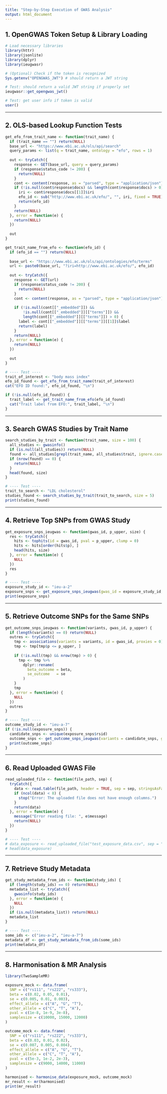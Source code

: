 ```yaml
---
title: "Step-by-Step Execution of GWAS Analysis"
output: html_document
---
```


## 1. OpenGWAS Token Setup & Library Loading

```r
# Load necessary libraries
library(httr)
library(jsonlite)
library(dplyr)
library(ieugwasr)

# (Optional) Check if the token is recognized
Sys.getenv("OPENGWAS_JWT") # should return a JWT string

# Test: should return a valid JWT string if properly set
ieugwasr::get_opengwas_jwt()

# Test: get user info if token is valid
user()
```

---

## 2. OLS-based Lookup Function Tests

```r
get_efo_from_trait_name <- function(trait_name) {
  if (trait_name == "") return(NULL)
  base_url <- "https://www.ebi.ac.uk/ols/api/search"
  query_params <- list(q = trait_name, ontology = "efo", rows = 1)
  
  out <- tryCatch({
    response <- GET(base_url, query = query_params)
    if (response$status_code != 200) {
      return(NULL)
    }
    cont <- content(response, as = "parsed", type = "application/json")
    if (!is.null(cont$response$docs) && length(cont$response$docs) > 0) {
      iri <- cont$response$docs[[1]]$iri
      efo_id <- sub("http://www.ebi.ac.uk/efo/", "", iri, fixed = TRUE)
      return(efo_id)
    }
    return(NULL)
  }, error = function(e) {
    return(NULL)
  })
  
  out
}

get_trait_name_from_efo <- function(efo_id) {
  if (efo_id == "") return(NULL)
  
  base_url <- "https://www.ebi.ac.uk/ols/api/ontologies/efo/terms"
  url <- paste0(base_url, "?iri=http://www.ebi.ac.uk/efo/", efo_id)
  
  out <- tryCatch({
    response <- GET(url)
    if (response$status_code != 200) {
      return(NULL)
    }
    cont <- content(response, as = "parsed", type = "application/json")
    
    if (!is.null(cont[["_embedded"]]) &&
        !is.null(cont[["_embedded"]][["terms"]]) &&
        length(cont[["_embedded"]][["terms"]]) > 0) {
      label <- cont[["_embedded"]][["terms"]][[1]]$label
      return(label)
    }
    return(NULL)
  }, error = function(e) {
    return(NULL)
  })
  
  out
}

# ---- Test ----
trait_of_interest <- "body mass index"
efo_id_found <- get_efo_from_trait_name(trait_of_interest)
cat("EFO ID found:", efo_id_found, "\n")

if (!is.null(efo_id_found)) {
  trait_label <- get_trait_name_from_efo(efo_id_found)
  cat("Trait label from EFO:", trait_label, "\n")
}
```

---

## 3. Search GWAS Studies by Trait Name

```r
search_studies_by_trait <- function(trait_name, size = 100) {
  all_studies <- gwasinfo()
  if (is.null(all_studies)) return(NULL)
  found <- all_studies[grepl(trait_name, all_studies$trait, ignore.case = TRUE), ]
  if (nrow(found) == 0) {
    return(NULL)
  }
  head(found, size)
}

# ---- Test ----
trait_to_search <- "LDL cholesterol"
studies_found <- search_studies_by_trait(trait_to_search, size = 5)
print(studies_found)
```

---

## 4. Retrieve Top SNPs from GWAS Study

```r
get_exposure_snps_ieugwas <- function(gwas_id, p_upper, size) {
  res <- tryCatch({
    hits <- tophits(id = gwas_id, pval = p_upper, clump = 0)
    hits <- hits[order(hits$p), ]
    head(hits, size)
  }, error = function(e) {
    NULL
  })
  res
}

# ---- Test ----
exposure_study_id <- "ieu-a-2"
exposure_snps <- get_exposure_snps_ieugwas(gwas_id = exposure_study_id, p_upper = 5e-8, size = 10)
print(exposure_snps)
```

---

## 5. Retrieve Outcome SNPs for the Same SNPs

```r
get_outcome_snps_ieugwas <- function(variants, gwas_id, p_upper) {
  if (length(variants) == 0) return(NULL)
  outres <- tryCatch({
    tmp <- associations(variants = variants, id = gwas_id, proxies = 0)
    tmp <- tmp[tmp$p <= p_upper, ]
    
    if (!is.null(tmp) && nrow(tmp) > 0) {
      tmp <- tmp %>%
        dplyr::rename(
          beta_outcome = beta,
          se_outcome   = se
        )
    }
    tmp
  }, error = function(e) {
    NULL
  })
  outres
}

# ---- Test ----
outcome_study_id <- "ieu-a-7"
if (!is.null(exposure_snps)) {
  candidate_snps <- unique(exposure_snps$rsid)
  outcome_snps <- get_outcome_snps_ieugwas(variants = candidate_snps, gwas_id = outcome_study_id, p_upper = 1.0)
  print(outcome_snps)
}
```

---

## 6. Read Uploaded GWAS File

```r
read_uploaded_file <- function(file_path, sep) {
  tryCatch({
    data <- read.table(file_path, header = TRUE, sep = sep, stringsAsFactors = FALSE, fill = TRUE, comment.char = "")
    if (ncol(data) < 8) {
      stop("Error: The uploaded file does not have enough columns.")
    }
    return(data)
  }, error = function(e) {
    message("Error reading file: ", e$message)
    return(NULL)
  })
}

# ---- Test ----
# data_exposure <- read_uploaded_file("test_exposure_data.csv", sep = ",")
# head(data_exposure)
```

---

## 7. Retrieve Study Metadata

```r
get_study_metadata_from_ids <- function(study_ids) {
  if (length(study_ids) == 0) return(NULL)
  metadata_list <- tryCatch({
    gwasinfo(study_ids)
  }, error = function(e) {
    NULL
  })
  if (is.null(metadata_list)) return(NULL)
  metadata_list
}

# ---- Test ----
some_ids <- c("ieu-a-2", "ieu-a-7")
metadata_df <- get_study_metadata_from_ids(some_ids)
print(metadata_df)
```

---

## 8. Harmonisation & MR Analysis

```r
library(TwoSampleMR)

exposure_mock <- data.frame(
  SNP = c("rs111", "rs222", "rs333"),
  beta = c(0.02, 0.05, 0.01),
  se = c(0.005, 0.01, 0.003),
  effect_allele = c("A", "G", "T"),
  other_allele = c("C", "T", "A"),
  pval = c(1e-8, 1e-9, 3e-8),
  samplesize = c(10000, 15000, 12000)
)

outcome_mock <- data.frame(
  SNP = c("rs111", "rs222", "rs333"),
  beta = c(0.03, 0.01, 0.02),
  se = c(0.007, 0.005, 0.004),
  effect_allele = c("A", "G", "T"),
  other_allele = c("C", "T", "A"),
  pval = c(5e-3, 1e-2, 2e-3),
  samplesize = c(9000, 14000, 11000)
)

harmonised <- harmonise_data(exposure_mock, outcome_mock)
mr_result <- mr(harmonised)
print(mr_result)
```